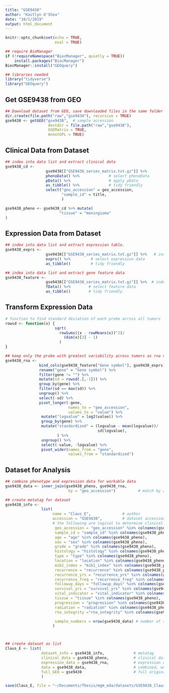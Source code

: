 ```yaml
---
title: "GSE9438"
author: "Kaitlyn O'Shea"
date: "10/1/2019"
output: html_document
---
```



```r
knitr::opts_chunk$set(echo = TRUE,
                      eval = TRUE)
```

```r
## require BioManager
if (!requireNamespace("BiocManager", quietly = TRUE))
    install.packages("BiocManager")
BiocManager::install("GEOquery") 
```

```r
## libraries needed
library("tidyverse")
library("GEOquery")
```

## Get GSE9438 from GEO
```r
## Download dataset from GEO, save downloaded files in the same folder as this .Rmd file.
dir.create(file.path("raw","gse9438"), recursive = TRUE)
gse9438 <- getGEO("gse9438",  # sample accession 
                   destdir = file.path("raw","gse9438"),
                   GSEMatrix = TRUE,
                   AnnotGPL = TRUE)
```

## Clinical Data from Dataset
```r
## index into data list and extract clinical data
gse9438_cd <-
                  gse9438[["GSE9438_series_matrix.txt.gz"]] %>%           # index into list 
                  phenoData() %>%             # select phenoData
                  pData() %>%                 # apply pData
                  as_tibble() %>%             # tidy friendly
                  select("geo_accession" = geo_accession,
                         "sample_id" = title,
                         ) 

gse9438_pheno <- gse9438_cd %>% mutate(
                        "tissue" = "meningioma"
)
```

## Expression Data from Dataset
```r
## index into data list and extract expression table.
gse9438_exprs <- 
                  gse9438[["GSE9438_series_matrix.txt.gz"]] %>%   # index into list 
                  exprs() %>%         # select expression data
                  as_tibble()         # tidy friendly

## index into data list and extract gene feature data
gse9438_feature <- 
                  gse9438[["GSE9438_series_matrix.txt.gz"]] %>%  # index into list 
                  fData() %>%        # select feature data
                  as_tibble()        # tidy friendly
```

## Transform Expression Data
``` r
# function to find standard deviation of each probe across all tumors
rowsd <- function(x) {
                      sqrt(
                        rowSums((x - rowMeans(x))^2)/
                          (dim(x)[2] - 1)
                        )
}

## keep only the probe with greatest variability across tumors as rna variable and gene names
gse9438_rna <-
               bind_cols(gse9438_feature["Gene symbol"], gse9438_exprs) %>%    # add gene name to expression data
               rename("gene" = "Gene symbol") %>%                              # rename name variable as 'gene' 
               filter(gene != "") %>%                                          # keep only data for named genes
               mutate(sd = rowsd(.[,-1])) %>%                                  # calculate sd for each probe, index out gene name
               group_by(gene) %>%                                              # group probes by gene
               filter(sd == max(sd)) %>%                                       # keep the probe with the max variation for each gene
               ungroup() %>%                                                   # ungroup by genes 
               select(-sd) %>%                                                 # select all but sd column
               pivot_longer(-gene,                                             # do not group by gene 
                            names_to = "geo_accession",                        # 'key' via gather
                            values_to = "value") %>%                          
                mutate("logvalue" = log2(value)) %>%                           # log2 transform expression for variance stabilization 
                group_by(gene) %>%                                             # standardize for cross data set comparison
                mutate("standardized" = (logvalue - mean(logvalue))/           # center at mean for gene 
                                         sd(logvalue),                         # scale by sd for gene
                       ) %>%
                ungroup() %>%                                                  # ungroup by genes 
                select(-value, -logvalue) %>%                                  # select all but sd column
                pivot_wider(names_from = "gene",                               # final format genes as rows
                            values_from = "standardized")                      # final format expression across accession as columns  
```

## Dataset for Analysis
```r
## combine phenotype and expression data for workable data
gse9438_data <- inner_join(gse9438_pheno, gse9438_rna, 
                            by = "geo_accession")          # match by accession

## create metatag for dataset
gse9438_info <-  
                list(
                     name = "Claus_E",              # author
                     accession = "GSE9438",         # dataset accession 
                     # the following are logical to determine clinical data available for dataset
                      geo_accession = "geo_accession" %in% colnames(gse9438_pheno),
                      sample_id = "sample_id" %in% colnames(gse9438_pheno),
                      age = "age" %in% colnames(gse9438_pheno),
                      sex = "sex" %in% colnames(gse9438_pheno),
                      grade = "grade" %in% colnames(gse9438_pheno),
                      histology = "histology" %in% colnames(gse9438_pheno),
                      type = "type" %in% colnames(gse9438_pheno),
                      location = "location" %in% colnames(gse9438_pheno),
                      mib1_index = "mib1_index" %in% colnames(gse9438_pheno),
                      recurrence = "recurrence" %in% colnames(gse9438_pheno),
                      recurrence_yrs = "recurrence_yrs" %in% colnames(gse9438_pheno),
                      recurrence_freq = "recurrence_freq" %in% colnames(gse9438_pheno),
                      followup_days = "followup_days" %in% colnames(gse9438_pheno),
                      survival_yrs = "survival_yrs" %in% colnames(gse9438_pheno),
                      vital_indicator = "vital_indicator" %in% colnames(gse9438_pheno),
                      tissue = "tissue" %in% colnames(gse9438_pheno),
                      progression = "progression" %in% colnames(gse9438_pheno),
                      radiation = "radiation" %in% colnames(gse9438_pheno),
                      rna_integrity ="rna_integrity" %in% colnames(gse9438_pheno),

                      sample_numbers = nrow(gse9438_data) # number of samples
                     )



## create dataset as list 
Claus_E <- list(
                dataset_info = gse9438_info,             # metatag
                clinical_data = gse9438_pheno,           # clinical data
                expression_data = gse9438_rna,           # expression data
                data = gse9438_data,                     # combined, workable data
                full_GEO = gse9438                       # full original download from GEO
                )
```

```r
save(Claus_E, file = "~/Documents/Thesis/mgm_eda/datasets/GSE9438_Claus_E_KO.Rda") 
```
